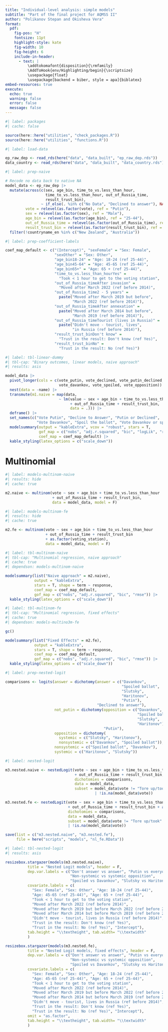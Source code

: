 ```yaml
---
title: "Individual-level analysis: simple models"
subtitle: "Part of the final project for AQMSS II"
author: "Polikanov Stepan and Okisheva Vera"
format:
  pdf:
    fig-pos: "H"
    fontsize: 11pt
    highlight-style: kate
    fig-width: 10
    fig-height: 6
    include-in-header:
      - text: |
          \addtokomafont{disposition}{\rmfamily} 
          \AddToHook{env/Highlighting/begin}{\scriptsize} 
          \usepackage{float} 
          \usepackage[backend = biber, style = apa]{biblatex}
embed-resources: true
execute: 
  echo: true
  warning: false
  error: false
  message: false
---
```


```r
#| label: packages
#| cache: false

source(here::here("utilities", "check_packages.R"))
source(here::here("utilities", "functions.R"))
```

```r
#| label: load-data

ep_raw_dep <- read_rds(here("data", "data_built", "ep_raw_dep.rds"))
data_country <- read_rds(here("data", "data_built", "data_country.rds"))
```

```r
#| label: prep-naive

# Recode no data back to native NA
model_data <- ep_raw_dep |> 
  mutate(across(c(sex, age_bin, time_to_vs.less_than_hour, 
                  time_to_vs.less_than_hour, out_of_Russia_time, 
                  result_trust_bin), 
                ~ if_else(. %in% c("No Data", "Declined to answer"), NA, .)),
         vote = relevel(as.factor(vote), ref = "Putin"),
         sex = relevel(as.factor(sex), ref = "Male"),
         age_bin = relevel(as.factor(age_bin), ref = "25-44"),
         out_of_Russia_time = relevel(as.factor(out_of_Russia_time), ref = "Before annexation"),
         result_trust_bin = relevel(as.factor(result_trust_bin), ref = "Yes")) |> 
  filter(!countryname_en %in% c("New Zealand", "Australia"))
```

```r
#| label: prep-coefficient-labels

coef_map_default <- c("(Intercept)", "sexFemale" = "Sex: Female", 
                      "sexOther" = "Sex: Other", 
                      "age_bin18-24" = "Age: 18-24 (ref 25-44)", 
                      "age_bin45-64" = "Age: 45-65 (ref 25-44)", 
                      "age_bin65+" = "Age: 65 + (ref 25-44)", 
                      "time_to_vs.less_than_hourYes" = 
                        "Took < 1 hour to get to the voting station",
                      "out_of_Russia_timeAfter invasion" = 
                        "Moved after March 2022 (ref before 2014)", 
                      "out_of_Russia_time2 - 5 years" = 
                        paste("Moved after March 2019 but before",
                              "March 2022 (ref before 2014)"),
                      "out_of_Russia_timeAfter annexation" =
                        paste("Moved after March 2014 but before",
                              "March 2019 (ref before 2014)"),
                      "out_of_Russia_timeTourist (lives in Russia)" =
                        paste("Didn't move - tourist, lives",
                              "in Russia (ref before 2014)"),
                      "result_trust_binDon't know" = 
                        "Trust in the result: Don't know (ref Yes)",
                      "result_trust_binNo" = 
                        "Trust in the result: No (ref Yes)")
```


```r
#| label: tbl-linear-dummy
#| tbl-cap: "Binary outcomes, linear models, naive approach"
#| results: asis

model_data |> 
  pivot_longer(cols = c(vote_putin, vote_declined, vote_putin_declined,
                        vote_davankov, vote_spoiled, vote_opposition)) |> 
  nest(data = -name) |> 
  transmute(m1.naive = map(data, 
                        ~ lm(value ~ sex + age_bin + time_to_vs.less_than_hour
                             + out_of_Russia_time + result_trust_bin,
                             data = .))) |> 
  deframe() |> 
  set_names(c("Vote Putin", "Decline to Answer", "Putin or Declined", 
              "Vote Davankov", "Spoil the ballot", "Vote Davankov or spoil")) |>
  modelsummary(output = "kableExtra", vcov = "robust", stars = T,
               gof_map = c("nobs", "adj.r.squared", "bic", "logLik", "rmse"),
               coef_map = coef_map_default) |> 
  kable_styling(latex_options = c("scale_down"))
```

# Multinomial

```r
#| label: models-multinom-naive
#| results: hide
#| cache: true

m2.naive <- multinom(vote ~ sex + age_bin + time_to_vs.less_than_hour
                     + out_of_Russia_time + result_trust_bin, 
                     data = model_data, model = F)
```

```r
#| label: models-multinom-fe
#| results: hide
#| cache: true

m2.fe <- multinom(vote ~ sex + age_bin + time_to_vs.less_than_hour
                  + out_of_Russia_time + result_trust_bin
                  + as.factor(voting_station), 
                  data = model_data, model = F)
```

```r
#| label: tbl-multinom-naive
#| tbl-cap: "Multinomial regression, naive approach"
#| cache: true
#| dependson: models-multinom-naive

modelsummary(list("Naive approach" = m2.naive), 
             output = "kableExtra",
             stars = T, shape = term ~ response, 
             coef_map = coef_map_default, 
             gof_map = c("nobs", "adj.r.squared", "bic", "rmse")) |> 
  kable_styling(latex_options = c("scale_down"))
```

```r
#| label: tbl-multinom-fe
#| tbl-cap: "Multinomial regression, fixed effects"
#| cache: true
#| dependson: models-multino3m-fe

gc()

modelsummary(list("Fixed Effects" = m2.fe),  
             output = "kableExtra",
             stars = T, shape = term ~ response, 
             coef_map = coef_map_default, 
             gof_map = c("nobs", "adj.r.squared", "bic", "rmse")) |> 
  kable_styling(latex_options = c("scale_down"))
```

```r
#| label: prep-nested-logit

comparisons <- logits(answer = dichotomy(answer = c("Davankov",
                                                    "Spoiled ballot",
                                                    "Slutsky",
                                                    "Haritonov",
                                                    "Putin"),
                                         "Declined to answer"),
                      not_putin = dichotomy(opposition = c("Davankov",
                                                           "Spoiled ballot",
                                                           "Slutsky",
                                                           "Haritonov"),
                                            "Putin"),
                      opposition = dichotomy(
                        systemic = c("Slutsky", "Haritonov"),
                        nonsystemic = c("Davankov", "Spoiled ballot")),
                      nonsystemic = c("Spoiled ballot", "Davankov"),
                      systemic = c("Haritonov", "Slutsky"))

```

```r
#| label: nested-logit

m3.nested.naive <- nestedLogit(vote ~ sex + age_bin + time_to_vs.less_than_hour
                               + out_of_Russia_time + result_trust_bin, 
                               dichotomies = comparisons,
                               data = model_data, 
                               subset = model_data$vote != "Tore up/took"
                                        | !is.na(model_data$vote))

m3.nested.fe <- nestedLogit(vote ~ sex + age_bin + time_to_vs.less_than_hour
                            + out_of_Russia_time + result_trust_bin + as.factor(voting_station), 
                            dichotomies = comparisons,
                            data = model_data, 
                            subset = model_data$vote != "Tore up/took"
                            | !is.na(model_data$vote))

save(list = c("m3.nested.naive", "m3.nested.fe"), 
     file = here("scripts", "models", "nl_fe.RData"))
```

```r
#| label: tbl-nested-logit
#| results: asis

resizebox.stargazer(models(m3.nested.naive), 
          title = "Nested Logit models", header = F,
          dep.var.labels = c("Don't answer vs answer", "Putin vs everyone", 
                             "Non-systemic vs systemic opposition",
                             "Spoiled vs Davankov", "Slutsky vs Haritonov"),
          covariate.labels = c(
            "Sex: Female", "Sex: Other", "Age: 18-24 (ref 25-44)", 
            "Age: 45-65 (ref 25-44)", "Age: 65 + (ref 25-44)",
            "Took < 1 hour to get to the voting station",
            "Moved after March 2022 (ref before 2014)", 
            "Moved after March 2019 but before March 2022 (ref before 2014)",
            "Moved after March 2014 but before March 2019 (ref before 2014)",
            "Didn't move - tourist, lives in Russia (ref before 2014)",
            "Trust in the result: Don't know (ref Yes)",
            "Trust in the result: No (ref Yes)", "Intercept"),
          tab.height = "\\textheight", tab.width= "\\textwidth"
          )

resizebox.stargazer(models(m3.nested.fe), 
          title = "Nested Logit models, fixed effects", header = F,
          dep.var.labels = c("Don't answer vs answer", "Putin vs everyone", 
                             "Non-systemic vs systemic opposition",
                             "Spoiled vs Davankov", "Slutsky vs Haritonov"),
          covariate.labels = c(
            "Sex: Female", "Sex: Other", "Age: 18-24 (ref 25-44)", 
            "Age: 45-65 (ref 25-44)", "Age: 65 + (ref 25-44)",
            "Took < 1 hour to get to the voting station",
            "Moved after March 2022 (ref before 2014)", 
            "Moved after March 2019 but before March 2022 (ref before 2014)",
            "Moved after March 2014 but before March 2019 (ref before 2014)",
            "Didn't move - tourist, lives in Russia (ref before 2014)",
            "Trust in the result: Don't know (ref Yes)",
            "Trust in the result: No (ref Yes)", "Intercept"),
          omit = "as.factor", 
          tab.height = "\\textheight", tab.width= "\\textwidth"
          )
```

